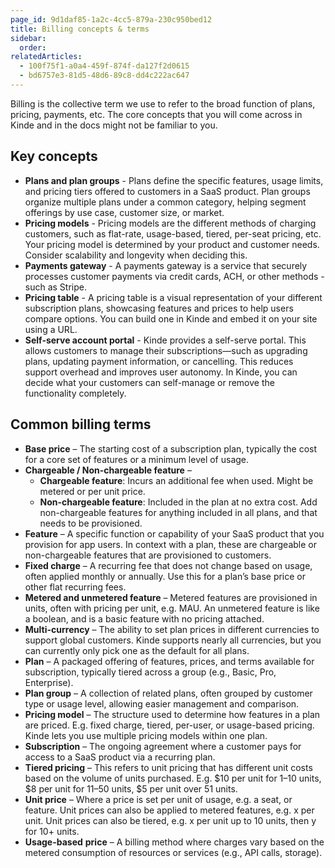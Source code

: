```yaml
---
page_id: 9d1daf85-1a2c-4cc5-879a-230c950bed12
title: Billing concepts & terms
sidebar:
  order: 
relatedArticles:
  - 100f75f1-a0a4-459f-874f-da127f2d0615
  - bd6757e3-81d5-48d6-89c8-dd4c222ac647
---
```




Billing is the collective term we use to refer to the broad function of plans, pricing, payments, etc. The core concepts that you will come across in Kinde and in the docs might not be familiar to you. 

## Key concepts

- **Plans and plan groups** - Plans define the specific features, usage limits, and pricing tiers offered to customers in a SaaS product. Plan groups organize multiple plans under a common category, helping segment offerings by use case, customer size, or market.
- **Pricing models** - Pricing models are the different methods of charging customers, such as flat-rate, usage-based, tiered, per-seat pricing, etc. Your pricing model is determined by your product and customer needs. Consider scalability and longevity when deciding this.
- **Payments gateway** - A payments gateway is a service that securely processes customer payments via credit cards, ACH, or other methods - such as Stripe.
- **Pricing table** - A pricing table is a visual representation of your different subscription plans, showcasing features and prices to help users compare options. You can build one in Kinde and embed it on your site using a URL.
- **Self-serve account portal** - Kinde provides a self-serve portal. This allows customers to manage their subscriptions—such as upgrading plans, updating payment information, or cancelling. This reduces support overhead and improves user autonomy. In Kinde, you can decide what your customers can self-manage or remove the functionality completely.

## Common billing terms

- **Base price** – The starting cost of a subscription plan, typically the cost for a core set of features or a minimum level of usage.
- **Chargeable / Non-chargeable feature** –
    - **Chargeable feature**: Incurs an additional fee when used. Might be metered or per unit price.
    - **Non-chargeable feature**: Included in the plan at no extra cost. Add non-chargeable features for anything included in all plans, and that needs to be provisioned.
- **Feature** – A specific function or capability of your SaaS product that you provision for app users. In context with a plan, these are chargeable or non-chargeable features that are provisioned to customers.
- **Fixed charge** – A recurring fee that does not change based on usage, often applied monthly or annually. Use this for a plan’s base price or other flat recurring fees.
- **Metered and unmetered feature** –  Metered features are provisioned in units, often with pricing per unit, e.g. MAU. An unmetered feature is like a boolean, and is a basic feature with no pricing attached.
- **Multi-currency** – The ability to set plan prices in different currencies to support global customers. Kinde supports nearly all currencies, but you can currently only pick one as the default for all plans.
- **Plan** – A packaged offering of features, prices, and terms available for subscription, typically tiered across a group (e.g., Basic, Pro, Enterprise).
- **Plan group** – A collection of related plans, often grouped by customer type or usage level, allowing easier management and comparison.
- **Pricing model** – The structure used to determine how features in a plan are priced. E.g. fixed charge, tiered, per-user, or usage-based pricing. Kinde lets you use multiple pricing models within one plan.
- **Subscription** – The ongoing agreement where a customer pays for access to a SaaS product via a recurring plan.
- **Tiered pricing** – This refers to unit pricing that has different unit costs based on the volume of units purchased. E.g. $10 per unit for 1–10 units, $8 per unit for 11–50 units, $5 per unit over 51 units.
- **Unit price** – Where a price is set per unit of usage, e.g. a seat, or feature. Unit prices can also be applied to metered features, e.g. x per unit. Unit prices can also be tiered, e.g. x per unit up to 10 units, then y for 10+ units.
- **Usage-based** **price** – A billing method where charges vary based on the metered consumption of resources or services (e.g., API calls, storage).
